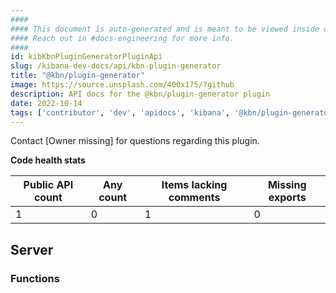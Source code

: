 ```yaml
---
####
#### This document is auto-generated and is meant to be viewed inside our experimental, new docs system.
#### Reach out in #docs-engineering for more info.
####
id: kibKbnPluginGeneratorPluginApi
slug: /kibana-dev-docs/api/kbn-plugin-generator
title: "@kbn/plugin-generator"
image: https://source.unsplash.com/400x175/?github
description: API docs for the @kbn/plugin-generator plugin
date: 2022-10-14
tags: ['contributor', 'dev', 'apidocs', 'kibana', '@kbn/plugin-generator']
---
```




Contact [Owner missing] for questions regarding this plugin.

**Code health stats**

| Public API count  | Any count | Items lacking comments | Missing exports |
|-------------------|-----------|------------------------|-----------------|
| 1 | 0 | 1 | 0 |

## Server

### Functions
<DocDefinitionList data={kbnPluginGeneratorObj.server.functions}/>

